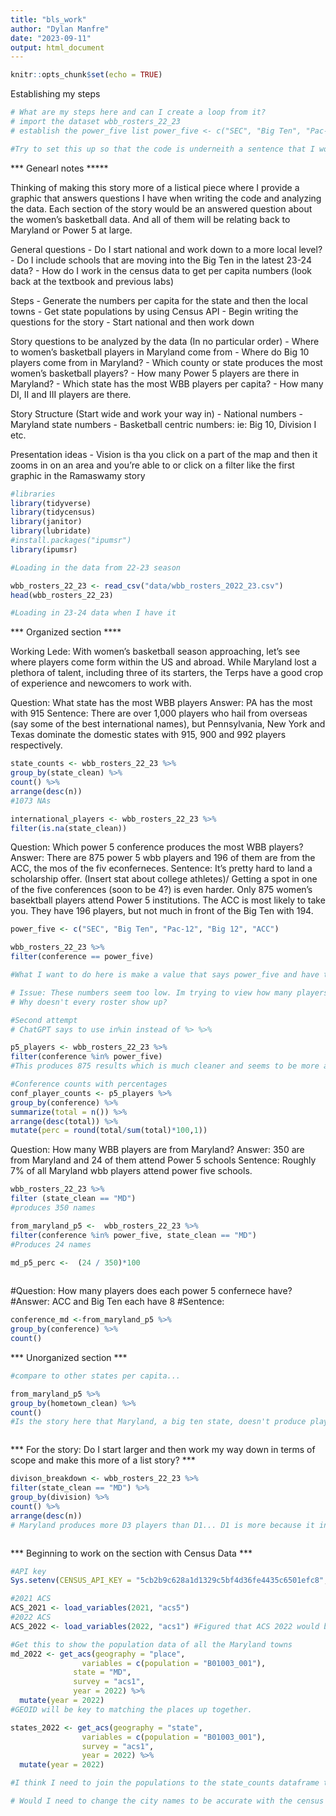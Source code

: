 ```yaml
---
title: "bls_work"
author: "Dylan Manfre"
date: "2023-09-11"
output: html_document
---
```


```r
knitr::opts_chunk$set(echo = TRUE)
```

Establishing my steps

```r

# What are my steps here and can I create a loop from it?
# import the dataset wbb_rosters_22_23
# establish the power_five list power_five <- c("SEC", "Big Ten", "Pac-12", "Big 12", "ACC")

#Try to set this up so that the code is underneith a sentence that I would write in the story. 


```

*** Genearl notes *****

Thinking of making this story more of a listical piece where I provide a graphic that answers questions I have when writing the code and analyzing the data. Each section of the story would be an answered question about the women's basketball data. And all of them will be relating back to Maryland or Power 5 at large.


General questions
- Do I start national and work down to a more local level?
- Do I include schools that are moving into the Big Ten in the latest 23-24 data?
- How do I work in the census data to get per capita numbers (look back at the textbook and previous labs)


Steps
- Generate the numbers per capita for the state and then the local towns
- Get state populations by using Census API 
- Begin writing the questions for the story
- Start national and then work down




Story questions to be analyzed by the data (In no particular order)
- Where to women's basketball players in Maryland come from
- Where do Big 10 players come from in Maryland?
- Which county or state produces the most women's basketball players?
- How many Power 5 players are there in Maryland?
- Which state has the most WBB players per capita?
- How many DI, II and III players are there. 


Story Structure (Start wide and work your way in)
- National numbers
- Maryland state numbers
- Basketball centric numbers: ie: Big 10, Division I etc.




Presentation ideas
- Vision is tha you click on a part of the map and then it zooms in on an area and you're able to or click on a filter like the first graphic in the Ramaswamy story



```r
#libraries
library(tidyverse)
library(tidycensus)
library(janitor)
library(lubridate)
#install.packages("ipumsr")
library(ipumsr)

```

```r

#Loading in the data from 22-23 season

wbb_rosters_22_23 <- read_csv("data/wbb_rosters_2022_23.csv")
head(wbb_rosters_22_23)

#Loading in 23-24 data when I have it


```

*** Organized section ****


Working Lede: With women's basketball season approaching, let's see where players come form within the US and abroad. While Maryland lost a plethora of talent, including three of its starters, the Terps have a good crop of experience and newcomers to work with.


Question: What state has the most WBB players
Answer: PA has the most with 915
Sentence: There are over 1,000 players who hail from overseas (say some of the best international names), but Pennsylvania, New York and Texas dominate the domestic states with 915, 900 and 992 players respectively.
```r


state_counts <- wbb_rosters_22_23 %>% 
group_by(state_clean) %>%
count() %>% 
arrange(desc(n))
#1073 NAs

international_players <- wbb_rosters_22_23 %>% 
filter(is.na(state_clean))
```


Question: Which power 5 conference produces the most WBB players?
Answer: There are 875 power 5 wbb players and 196 of them are from the ACC, the mos of the fiv econferneces.
Sentence: It's pretty hard to land a scholarship offer. (Insert stat about college athletes)/ Getting a spot in one of the five conferences (soon to be 4?) is even harder. Only 875 women's basektball players attend Power 5 institutions. The ACC is most likely to take you. They have 196 players, but not much in front of the Big Ten with 194.
```r


power_five <- c("SEC", "Big Ten", "Pac-12", "Big 12", "ACC")

wbb_rosters_22_23 %>%
filter(conference == power_five)

#What I want to do here is make a value that says power_five and have that be equal to "Big Ten", "Big 12", "ACC", "SEC', "Pac-12" so that when I filter I can say Filter to show me only players in the power_five conferences.

# Issue: These numbers seem too low. Im trying to view how many players there are in the power 5 conferneces
# Why doesn't every roster show up?

#Second attempt
# ChatGPT says to use in%in instead of %> %>% 

p5_players <- wbb_rosters_22_23 %>%
filter(conference %in% power_five)
#This produces 875 results which is much cleaner and seems to be more accurate. 

#Conference counts with percentages
conf_player_counts <- p5_players %>% 
group_by(conference) %>%
summarize(total = n()) %>% 
arrange(desc(total)) %>% 
mutate(perc = round(total/sum(total)*100,1))


```


Question: How many WBB players are from Maryland?
Answer: 350 are from Maryland and 24 of them attend Power 5 schools
Sentence: Roughly 7% of all Maryland wbb players attend power five schools.
```r


wbb_rosters_22_23 %>% 
filter (state_clean == "MD")
#produces 350 names

from_maryland_p5 <-  wbb_rosters_22_23 %>% 
filter(conference %in% power_five, state_clean == "MD")
#Produces 24 names

md_p5_perc <-  (24 / 350)*100
  
```

#Question: How many players does each power 5 confernece have?
#Answer: ACC and Big Ten each have 8
#Sentence: 
```r

conference_md <-from_maryland_p5 %>% 
group_by(conference) %>% 
count()

```













*** Unorganized section ***

```r

#compare to other states per capita... 

from_maryland_p5 %>% 
group_by(hometown_clean) %>% 
count()
#Is the story here that Maryland, a big ten state, doesn't produce players to Power 5?



```
*** For the story: Do I start larger and then work my way down in terms of scope and make this more of a list story? ***

```r
divison_breakdown <- wbb_rosters_22_23 %>% 
filter(state_clean == "MD") %>% 
group_by(division) %>% 
count() %>% 
arrange(desc(n))
# Maryland produces more D3 players than D1... D1 is more because it includes all conferences and not limited to P5 schools.... in genearl there are more D3 players because it's less competitive and no athletic scholarships.



```












*** Beginning to work on the section with Census Data ***

```r
#API key
Sys.setenv(CENSUS_API_KEY = "5cb2b9c628a1d1329c5bf4d36fe4435c6501efc8", overwrite = TRUE)

#2021 ACS
ACS_2021 <- load_variables(2021, "acs5")
#2022 ACS
ACS_2022 <- load_variables(2022, "acs1") #Figured that ACS 2022 would be best for this project because im only comparing 2022-2023 and 23-24

#Get this to show the population data of all the Maryland towns
md_2022 <- get_acs(geography = "place",
                variables = c(population = "B01003_001"),      
              state = "MD",
              survey = "acs1",
              year = 2022) %>% 
  mutate(year = 2022)
#GEOID will be key to matching the places up together. 

states_2022 <- get_acs(geography = "state",
                variables = c(population = "B01003_001"),
                survey = "acs1",
                year = 2022) %>% 
  mutate(year = 2022)

#I think I need to join the populations to the state_counts dataframe to then do a mutate and identify number of WBB players per capita in each state.  

# Would I need to change the city names to be accurate with the census stuff

```



